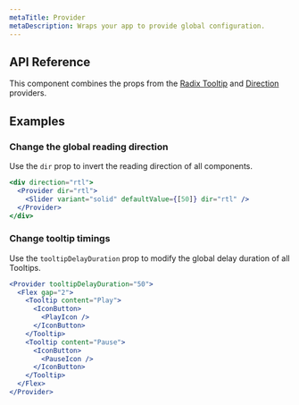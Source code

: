 ```yaml
---
metaTitle: Provider
metaDescription: Wraps your app to provide global configuration.
---
```


## API Reference

This component combines the props from the [Radix Tooltip](/docs/primitives/components/tooltip#provider) and [Direction](/docs/primitives/utilities/direction-provider) providers.

<ThemesPropsTable componentName="provider" />

## Examples

### Change the global reading direction

Use the `dir` prop to invert the reading direction of all components.

```jsx live=true
<div direction="rtl">
  <Provider dir="rtl">
    <Slider variant="solid" defaultValue={[50]} dir="rtl" />
  </Provider>
</div>
```

### Change tooltip timings

Use the `tooltipDelayDuration` prop to modify the global delay duration of all Tooltips.

```jsx live=true
<Provider tooltipDelayDuration="50">
  <Flex gap="2">
    <Tooltip content="Play">
      <IconButton>
        <PlayIcon />
      </IconButton>
    </Tooltip>
    <Tooltip content="Pause">
      <IconButton>
        <PauseIcon />
      </IconButton>
    </Tooltip>
  </Flex>
</Provider>
```
